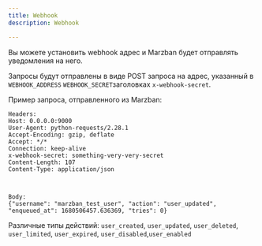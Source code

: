 ```yaml
---
title: Webhook
description: Webhook

---
```


Вы можете установить webhook адрес и Marzban будет отправлять уведомления на него.

Запросы будут отправлены в виде POST запроса на адрес, указанный в `WEBHOOK_ADDRESS` `WEBHOOK_SECRET`заголовках `x-webhook-secret`.

Пример запроса, отправленного из Marzban:

```http
Headers:
Host: 0.0.0.0:9000
User-Agent: python-requests/2.28.1
Accept-Encoding: gzip, deflate
Accept: */*
Connection: keep-alive
x-webhook-secret: something-very-very-secret
Content-Length: 107
Content-Type: application/json



Body:
{"username": "marzban_test_user", "action": "user_updated", "enqueued_at": 1680506457.636369, "tries": 0}
```

Различные типы действий: `user_created`, `user_updated`, `user_deleted`, `user_limited`, `user_expired`, `user_disabled`,`user_enabled`

